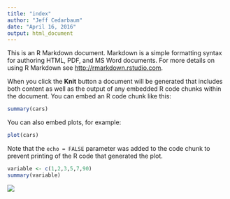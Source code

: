 ```yaml
---
title: "index"
author: "Jeff Cedarbaum"
date: "April 16, 2016"
output: html_document
---
```


This is an R Markdown document. Markdown is a simple formatting syntax for authoring HTML, PDF, and MS Word documents. For more details on using R Markdown see <http://rmarkdown.rstudio.com>.

When you click the **Knit** button a document will be generated that includes both content as well as the output of any embedded R code chunks within the document. You can embed an R code chunk like this:

```r
summary(cars)
```

You can also embed plots, for example:

```r
plot(cars)
```

Note that the `echo = FALSE` parameter was added to the code chunk to prevent printing of the R code that generated the plot.

```r
variable <- c(1,2,3,5,7,90)
summary(variable)
```

![](http://4.darkroom.shortlist.com/980/342dcc47e0731346be638026eb8058c2:96dbb652ec3b47959a0492ffc693b803/squirrel.jpg)
